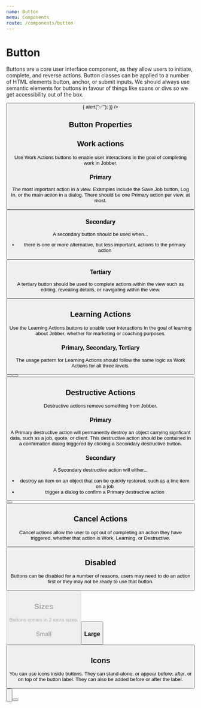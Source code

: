 ```yaml
---
name: Button
menu: Components
route: /components/button
---
```



# Button

<ComponentStatus stage="pre" responsive="no" accessible="no" />

Buttons are a core user interface component, as they allow users to initiate,
complete, and reverse actions. Button classes can be applied to a number of HTML
elements button, anchor, or submit inputs. We should always use semantic
elements for buttons in favour of things like spans or divs so we get
accessibility out of the box.

<Playground>
  <Button
    label="Submit"
    onClick={() => {
      alert("✅");
    }}
  />
</Playground>

## Button Properties

<Props of={Button} />

## Work actions

Use Work Actions buttons to enable user interactions in the goal of completing
work in Jobber.

### Primary

The most important action in a view. Examples include the Save Job button, Log
In, or the main action in a dialog. There should be one Primary action per view,
at most.

<Playground>
  <Button label="Submit" />
</Playground>

### Secondary

A secondary button should be used when...

- there is one or more alternative, but less important, actions to the primary
  action

<Playground>
  <Button label="Submit" type="secondary" />
</Playground>

### Tertiary

A tertiary button should be used to complete actions within the view such as
editing, revealing details, or navigating within the view.

<Playground>
  <Button label="Submit" type="tertiary" />
</Playground>

## Learning Actions

Use the Learning Actions buttons to enable user interactions in the goal of
learning about Jobber, whether for marketing or coaching purposes.

### Primary, Secondary, Tertiary

The usage pattern for Learning Actions should follow the same logic as Work
Actions for all three levels.

<Playground>
  <Button
    label="Learn More"
    variation="learning"
    url="//getjobber.com"
    external={true}
  />
</Playground>

<Playground>
  <Button
    label="Learn More"
    variation="learning"
    type="secondary"
    url="//getjobber.com"
    external={true}
  />
</Playground>

<Playground>
  <Button
    label="Learn More"
    variation="learning"
    type="tertiary"
    url="//getjobber.com"
    external={true}
  />
</Playground>

## Destructive Actions

Destructive actions remove something from Jobber.

### Primary

A Primary destructive action will permanently destroy an object carrying
signficant data, such as a job, quote, or client. This destructive action should
be contained in a confirmation dialog triggered by clicking a Secondary
destructive button.

### Secondary

A Secondary destructive action will either...

- destroy an item on an object that can be quickly restored, such as a line item
  on a job
- trigger a dialog to confirm a Primary destructive action

<Playground>
  <Button label="Delete" variation="destructive" />
</Playground>

<Playground>
  <Button label="Delete" variation="destructive" type="secondary" />
</Playground>

## Cancel Actions

Cancel actions allow the user to opt out of completing an action they have
triggered, whether that action is Work, Learning, or Destructive.

<Playground>
  <Button label="Cancel" variation="cancel" />
</Playground>

## Disabled

Buttons can be disabled for a number of reasons, users may need to do an action
first or they may not be ready to use that button.

<Playground>
  <Button label="Submit" disabled />
</Playground>

## Sizes

Buttons comes in 2 extra sizes.

### Small

<Playground>
  <Button label="Submit" size="small" />
</Playground>

### Large

<Playground>
  <Button label="Submit" size="large" />
</Playground>

## Icons

You can use icons inside buttons. They can stand-alone, or appear before, after,
or on top of the button label. They can also be added before or after the label.

<Playground>
  <Button label="More" type="secondary" icon="more" />
  <br />
  <br />
  <Button
    label="Actions"
    type="secondary"
    icon="arrowDown"
    iconOnRight={true}
  />
</Playground>
